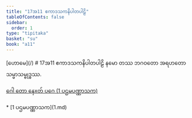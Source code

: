 ```yaml
---
title: "17အ11 ဧကာဒသကနိပါတပါဠိ"
tableOfContents: false
sidebar:
  order: 1
type: "tipitaka"
basket: "su"
book: "a11"
---
```



<Paragraph type="center" book="a11">
[ဟောမေ](/)
</Paragraph>

<Paragraph type="center" book="a11">
# 17အ11 ဧကာဒသကနိပါတပါဠိ
</Paragraph>

<Paragraph number="1" type="center" book="a11">
နမော တဿ ဘဂဝတော အရဟတော သမ္မာသမ္ဗုဒ္ဓဿ.

[ဂေါ တော နေxတ် ပဂေ (1 ပဌမပဏ္ဏာသက)](1.md)



</Paragraph>

<TableOfContents book="a11" section="17">
* [1 ပဌမပဏ္ဏာသက](1.md)
</TableOfContents>